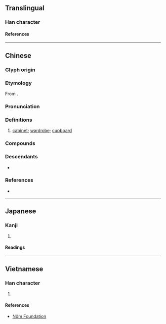 {{also|橱|櫉}}
{{character info}}
==Translingual==

===Han character===
{{Han char|rn=75|rad=木|as=15|sn=19|four=40940|canj=DIGI|ids=⿰木廚}}

====References====
{{Han ref|kx=0561.111|hdz=21315.050|uh=6AE5}}

----

==Chinese==
{{zh-forms|s=橱|alt=櫉}}

===Glyph origin===
{{Han etym}}

===Etymology===
From {{och-l|廚}}.

===Pronunciation===
{{zh-pron
|m=chú,er=y
|m-s=
|c=cyu4
|c-t=
|g=
|h=pfs=chhù;gd=cu2
|j=
|mb=
|md=
|mn=tû
|mn-t=du5
|w=3zr
|x=
|mc=
|oc=y
|ma=
|cat=n
}}

===Definitions===
{{zh-hanzi}}

# [[cabinet]]; [[wardrobe]]; [[cupboard]]

===Compounds===
{{zh-der|兩腳書櫥|壁櫥|時事櫥窗|書櫥|櫃櫥|櫥櫃|櫥窗|櫥窗設計|民主櫥窗|碗櫥|衣櫥}}

===Descendants===
* {{desc|th|ตู้|bor=1}}

===References===
* {{R:yue:Hanzi}}

----

==Japanese==

===Kanji===
{{ja-kanji|grade=|rs=木15}}

# {{rfdef|ja|sort=木15}}

====Readings====
{{ja-readings
|on=ちゅ
|kun=ひつ
}}

----

==Vietnamese==

===Han character===
{{vi-readings|rs=木15|reading=trù}}

# {{rfdef|vi|sort=木15}}

====References====
* [http://nomfoundation.org/common/nom_details.php?codepoint=6ae5 Nôm Foundation]